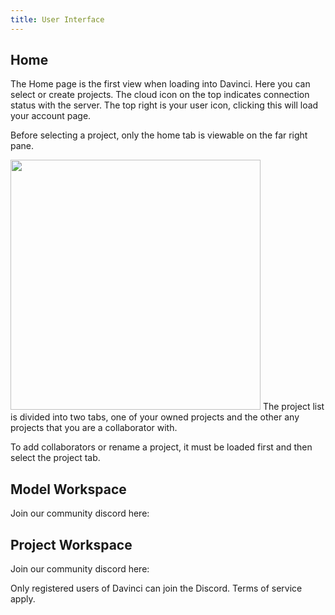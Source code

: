 ```yaml
---
title: User Interface
---
```


## Home
The Home page is the first view when loading into Davinci. Here you can select or create projects. The cloud icon on the top indicates connection status with the server. The top right is your user icon, clicking this will load your account page. 

<Note>Before selecting a project, only the home tab is viewable on the far right pane.</Note>

<img height="400" noZoom src="/images/Home_with_project.png" /> 
The project list is divided into two tabs, one of your owned projects and the other any projects that you are a collaborator with.

<Note>To add collaborators or rename a project, it must be loaded first and then select the project tab.</Note>

## Model Workspace
Join our community discord here: 

## Project Workspace
Join our community discord here: 



<Info>Only registered users of Davinci can join the Discord. Terms of service apply.</Info>
